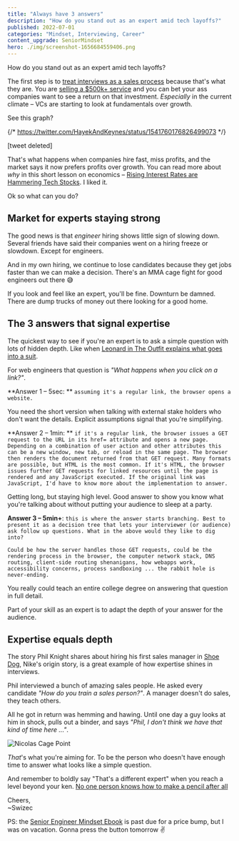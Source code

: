 ```yaml
---
title: "Always have 3 answers"
description: "How do you stand out as an expert amid tech layoffs?"
published: 2022-07-01
categories: "Mindset, Interviewing, Career"
content_upgrade: SeniorMindset
hero: ./img/screenshot-1656684559406.png
---
```


How do you stand out as an expert amid tech layoffs?

The first step is to [treat interviews as a sales process](https://swizec.com/blog/youre-not-asking-for-a-job-youre-selling-a-service/) because that's what they are. You are [selling a $500k+ service](https://swizec.com/blog/what-if-engineers-were-paid-like-athletes/) and you can bet your ass companies want to see a return on that investment. _Especially_ in the current climate – VCs are starting to look at fundamentals over growth.

See this graph?

{/* https://twitter.com/HayekAndKeynes/status/1541760176826499073 */}

\[tweet deleted\]

That's what happens when companies hire fast, miss profits, and the market says it now prefers profits over growth. You can read more about _why_ in this short lesson on economics – [Rising Interest Rates are Hammering Tech Stocks](https://fullstackeconomics.com/rising-interest-rates-are-hammering-tech-stocks/). I liked it.

Ok so what can you do?

## Market for experts staying strong

The good news is that _engineer_ hiring shows little sign of slowing down. Several friends have said their companies went on a hiring freeze or slowdown. Except for engineers.

And in my own hiring, we continue to lose candidates because they get jobs faster than we can make a decision. There's an MMA cage fight for good engineers out there 😅

If you look and feel like an expert, you'll be fine. Downturn be damned. There are dump trucks of money out there looking for a good home.

## The 3 answers that signal expertise

The quickest way to see if you're an expert is to ask a simple question with lots of hidden depth. Like when [Leonard in The Outfit explains what goes into a suit](https://swizec.com/blog/a-lesson-on-expertise-from-a-great-mafia-movie/).

For web engineers that question is _"What happens when you click on a link?"_.

**Answer 1 – 5sec: ** `assuming it's a regular link, the browser opens a website.`

You need the short version when talking with external stake holders who don't want the details. Explicit assumptions signal that you're simplifying.

**Answer 2 – 1min: ** `if it's a regular link, the browser issues a GET request to the URL in its href= attribute and opens a new page. Depending on a combination of user action and other attributes this can be a new window, new tab, or reload in the same page. The browser then renders the document returned from that GET request. Many formats are possible, but HTML is the most common. If it's HTML, the browser issues further GET requests for linked resources until the page is rendered and any JavaScript executed. If the original link was JavaScript, I'd have to know more about the implementation to answer.`

Getting long, but staying high level. Good answer to show you know what you're talking about without putting your audience to sleep at a party.

**Answer 3 – 5min+**: `this is where the answer starts branching. Best to present it as a decision tree that lets your interviewer (or audience) ask follow up questions. What in the above would they like to dig into?`

`Could be how the server handles those GET requests, could be the rendering process in the browser, the computer network stack, DNS routing, client-side routing shenanigans, how webapps work, accessibility concerns, process sandboxing ... the rabbit hole is never-ending.`

You really could teach an entire college degree on answering that question in full detail.

Part of your skill as an expert is to adapt the depth of your answer for the audience.

## Expertise equals depth

The story Phil Knight shares about hiring his first sales manager in [Shoe Dog](https://en.wikipedia.org/wiki/Shoe_Dog), Nike's origin story, is a great example of how expertise shines in interviews.

Phil interviewed a bunch of amazing sales people. He asked every candidate _"How do you train a sales person?"_. A manager doesn't do sales, they teach others.

All he got in return was hemming and hawing. Until one day a guy looks at him in shock, pulls out a binder, and says _"Phil, I don't think we have that kind of time here ..."_.

![Nicolas Cage Point](./img/giphy.png)

_That_'s what you're aiming for. To be the person who doesn't have enough time to answer what looks like a simple question.

And remember to boldly say "That's a different expert" when you reach a level beyond your ken. [No one person knows how to make a pencil after all](https://oll.libertyfund.org/title/read-i-pencil-my-family-tree-as-told-to-leonard-e-read-dec-1958)

Cheers,<br/>
~Swizec

PS: the [Senior Engineer Mindset Ebook](https://swizec.com/senior-mindset/) is past due for a price bump, but I was on vacation. Gonna press the button tomorrow ✌️